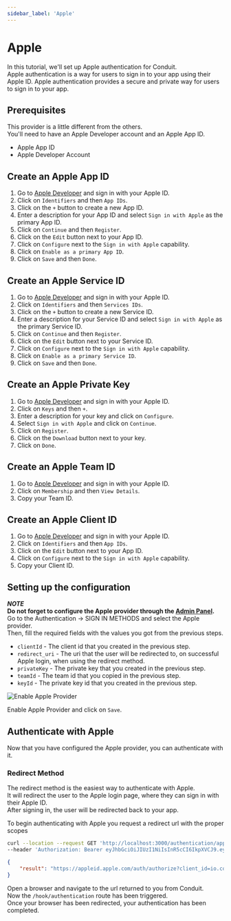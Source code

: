 ```yaml
---
sidebar_label: 'Apple'
---
```


# Apple

In this tutorial, we'll set up Apple authentication for Conduit.<br />
Apple authentication is a way for users to sign in to your app using their Apple ID.
Apple authentication provides a secure and private way for users to sign in to your app.

## Prerequisites

This provider is a little different from the others.<br />
You'll need to have an Apple Developer account and an Apple App ID.<br />

- Apple App ID
- Apple Developer Account

## Create an Apple App ID

1. Go to [Apple Developer](https://developer.apple.com/account/resources/identifiers/list) and sign in with your Apple ID.
2. Click on `Identifiers` and then `App IDs`.
3. Click on the `+` button to create a new App ID.
4. Enter a description for your App ID and select `Sign in with Apple` as the primary App ID.
5. Click on `Continue` and then `Register`.
6. Click on the `Edit` button next to your App ID.
7. Click on `Configure` next to the `Sign in with Apple` capability.
8. Click on `Enable as a primary App ID`.
9. Click on `Save` and then `Done`.

## Create an Apple Service ID

1. Go to [Apple Developer](https://developer.apple.com/account/resources/identifiers/list) and sign in with your Apple ID.
2. Click on `Identifiers` and then `Services IDs`.
3. Click on the `+` button to create a new Service ID.
4. Enter a description for your Service ID and select `Sign in with Apple` as the primary Service ID.
5. Click on `Continue` and then `Register`.
6. Click on the `Edit` button next to your Service ID.
7. Click on `Configure` next to the `Sign in with Apple` capability.
8. Click on `Enable as a primary Service ID`.
9. Click on `Save` and then `Done`.

## Create an Apple Private Key

1. Go to [Apple Developer](https://developer.apple.com/account/resources/authkeys/list) and sign in with your Apple ID.
2. Click on `Keys` and then `+`.
3. Enter a description for your key and click on `Configure`.
4. Select `Sign in with Apple` and click on `Continue`.
5. Click on `Register`.
6. Click on the `Download` button next to your key.
7. Click on `Done`.

## Create an Apple Team ID

1. Go to [Apple Developer](https://developer.apple.com/account/#/membership) and sign in with your Apple ID.
2. Click on `Membership` and then `View Details`.
3. Copy your Team ID.

## Create an Apple Client ID

1. Go to [Apple Developer](https://developer.apple.com/account/resources/identifiers/list) and sign in with your Apple ID.
2. Click on `Identifiers` and then `App IDs`.
3. Click on the `Edit` button next to your App ID.
4. Click on `Configure` next to the `Sign in with Apple` capability.
5. Copy your Client ID.

## Setting up the configuration

***NOTE***<br />
**Do not forget to configure the Apple provider through the [Admin Panel](../../config#third-party-providers).**<br />
Go to the Authentication -> SIGN IN METHODS and select the Apple provider.<br />
Then, fill the required fields with the values you got from the previous steps.

- `clientId` - The client id that you created in the previous step.
- `redirect_uri` - The uri that the user will be redirected to, on successful Apple login, when using the redirect method.
- `privateKey` - The private key that you created in the previous step.
- `teamId` - The team id that you copied in the previous step.
- `keyId` - The private key id that you created in the previous step.

![Enable Apple Provider](/v0.15/modules/authentication/tutorials/enable_apple_provider.png)

Enable Apple Provider and click on `Save`.

## Authenticate with Apple

Now that you have configured the Apple provider, you can authenticate with it.

### Redirect Method

The redirect method is the easiest way to authenticate with Apple.<br />
It will redirect the user to the Apple login page, where they can sign in with their Apple ID.<br />
After signing in, the user will be redirected back to your app.<br />

To begin authenticating with Apple you request a redirect url with the proper scopes<br />

``` bash title="Request"
curl --location --request GET 'http://localhost:3000/authentication/apple' \
--header 'Authorization: Bearer eyJhbGciOiJIUzI1NiIsInR5cCI6IkpXVCJ9.eyJpZCI6IjYzNjNjZGNkMDhkNTU2MDk1NmM4MGQ4OSIsImlhdCI6MTY2OTIxMDM1MywiZXhwIjoxNjY5MjgyMzUzfQ.TyvHCuyDKLiKFoEpaXRdbYoFwrzDlFiW4VdUVQJdf7U'
```
``` json title="Response"
{
    "result": "https://appleid.apple.com/auth/authorize?client_id=io.conduit.app&redirect_uri=http%3A%2F%2Flocalhost%3A3000%2Fauthentication%2Fapple%2Fcallback&response_type=code%20id_token&response_mode=form_post&scope=name%20email&state=eyJpZCI6IjYzNjNjZGNkMDhkNTU2MDk1NmM4MGQ4OSIsImlhdCI6MTY2OTIxMDM1MywiZXhwIjoxNjY5MjgyMzUzfQ.TyvHCuyDKLiKFoEpaXRdbYoFwrzDlFiW4VdUVQJdf7U&nonce=eyJpZCI6IjYzNjNjZGNkMDhkNTU2MDk1NmM4MGQ4OSIsImlhdCI6MTY2OTIxMDM1MywiZXhwIjoxNjY5MjgyMzUzfQ.TyvHCuyDKLiKFoEpaXRdbYoFwrzDlFiW4VdUVQJdf7U"
}
```


Open a browser and navigate to the url returned to you from Conduit.<br />
Now the `/hook/authentication` route has been triggered.<br />
Once your browser has been redirected, your authentication has been completed.








